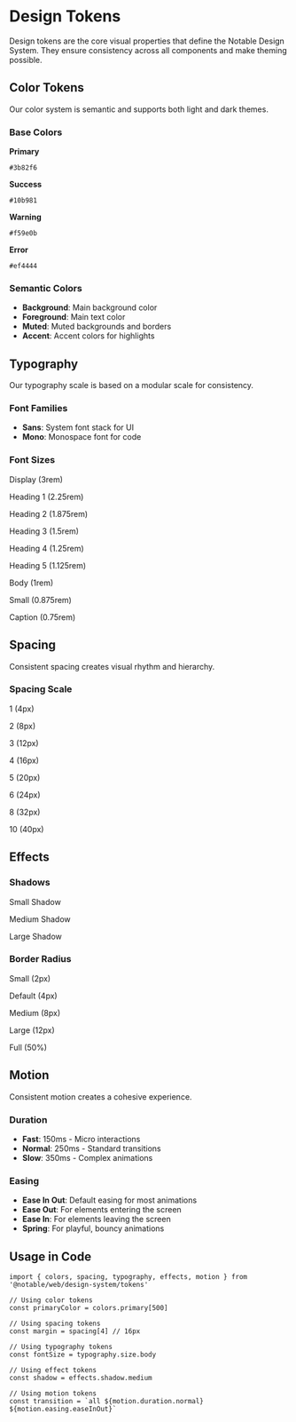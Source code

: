 
<Meta title='Design System/Tokens' />

# Design Tokens

Design tokens are the core visual properties that define the Notable Design System. They ensure consistency across all
components and make theming possible.

## Color Tokens

Our color system is semantic and supports both light and dark themes.

### Base Colors

<div
  style={{
    display: 'grid',
    gridTemplateColumns: 'repeat(auto-fill, minmax(200px, 1fr))',
    gap: '1rem',
    marginTop: '2rem',
  }}
>
  <div style={{ padding: '1rem', border: '1px solid #e5e5e5', borderRadius: '8px' }}>
    <div
      style={{ width: '100%', height: '60px', backgroundColor: '#3b82f6', borderRadius: '4px', marginBottom: '0.5rem' }}
    ></div>
    <p>
      <strong>Primary</strong>
    </p>
    <code>#3b82f6</code>
  </div>
  <div style={{ padding: '1rem', border: '1px solid #e5e5e5', borderRadius: '8px' }}>
    <div
      style={{ width: '100%', height: '60px', backgroundColor: '#10b981', borderRadius: '4px', marginBottom: '0.5rem' }}
    ></div>
    <p>
      <strong>Success</strong>
    </p>
    <code>#10b981</code>
  </div>
  <div style={{ padding: '1rem', border: '1px solid #e5e5e5', borderRadius: '8px' }}>
    <div
      style={{ width: '100%', height: '60px', backgroundColor: '#f59e0b', borderRadius: '4px', marginBottom: '0.5rem' }}
    ></div>
    <p>
      <strong>Warning</strong>
    </p>
    <code>#f59e0b</code>
  </div>
  <div style={{ padding: '1rem', border: '1px solid #e5e5e5', borderRadius: '8px' }}>
    <div
      style={{ width: '100%', height: '60px', backgroundColor: '#ef4444', borderRadius: '4px', marginBottom: '0.5rem' }}
    ></div>
    <p>
      <strong>Error</strong>
    </p>
    <code>#ef4444</code>
  </div>
</div>

### Semantic Colors

- **Background**: Main background color
- **Foreground**: Main text color
- **Muted**: Muted backgrounds and borders
- **Accent**: Accent colors for highlights

## Typography

Our typography scale is based on a modular scale for consistency.

### Font Families

- **Sans**: System font stack for UI
- **Mono**: Monospace font for code

### Font Sizes

<div style={{ marginTop: '2rem' }}>
  <p style={{ fontSize: '3rem', margin: '0.5rem 0' }}>Display (3rem)</p>
  <p style={{ fontSize: '2.25rem', margin: '0.5rem 0' }}>Heading 1 (2.25rem)</p>
  <p style={{ fontSize: '1.875rem', margin: '0.5rem 0' }}>Heading 2 (1.875rem)</p>
  <p style={{ fontSize: '1.5rem', margin: '0.5rem 0' }}>Heading 3 (1.5rem)</p>
  <p style={{ fontSize: '1.25rem', margin: '0.5rem 0' }}>Heading 4 (1.25rem)</p>
  <p style={{ fontSize: '1.125rem', margin: '0.5rem 0' }}>Heading 5 (1.125rem)</p>
  <p style={{ fontSize: '1rem', margin: '0.5rem 0' }}>Body (1rem)</p>
  <p style={{ fontSize: '0.875rem', margin: '0.5rem 0' }}>Small (0.875rem)</p>
  <p style={{ fontSize: '0.75rem', margin: '0.5rem 0' }}>Caption (0.75rem)</p>
</div>

## Spacing

Consistent spacing creates visual rhythm and hierarchy.

### Spacing Scale

<div style={{ display: 'flex', gap: '1rem', alignItems: 'flex-end', marginTop: '2rem' }}>
  <div style={{ textAlign: 'center' }}>
    <div style={{ width: '4px', height: '4px', backgroundColor: '#3b82f6' }}></div>
    <p style={{ marginTop: '0.5rem' }}>1 (4px)</p>
  </div>
  <div style={{ textAlign: 'center' }}>
    <div style={{ width: '8px', height: '8px', backgroundColor: '#3b82f6' }}></div>
    <p style={{ marginTop: '0.5rem' }}>2 (8px)</p>
  </div>
  <div style={{ textAlign: 'center' }}>
    <div style={{ width: '12px', height: '12px', backgroundColor: '#3b82f6' }}></div>
    <p style={{ marginTop: '0.5rem' }}>3 (12px)</p>
  </div>
  <div style={{ textAlign: 'center' }}>
    <div style={{ width: '16px', height: '16px', backgroundColor: '#3b82f6' }}></div>
    <p style={{ marginTop: '0.5rem' }}>4 (16px)</p>
  </div>
  <div style={{ textAlign: 'center' }}>
    <div style={{ width: '20px', height: '20px', backgroundColor: '#3b82f6' }}></div>
    <p style={{ marginTop: '0.5rem' }}>5 (20px)</p>
  </div>
  <div style={{ textAlign: 'center' }}>
    <div style={{ width: '24px', height: '24px', backgroundColor: '#3b82f6' }}></div>
    <p style={{ marginTop: '0.5rem' }}>6 (24px)</p>
  </div>
  <div style={{ textAlign: 'center' }}>
    <div style={{ width: '32px', height: '32px', backgroundColor: '#3b82f6' }}></div>
    <p style={{ marginTop: '0.5rem' }}>8 (32px)</p>
  </div>
  <div style={{ textAlign: 'center' }}>
    <div style={{ width: '40px', height: '40px', backgroundColor: '#3b82f6' }}></div>
    <p style={{ marginTop: '0.5rem' }}>10 (40px)</p>
  </div>
</div>

## Effects

### Shadows

<div
  style={{
    display: 'grid',
    gridTemplateColumns: 'repeat(auto-fill, minmax(200px, 1fr))',
    gap: '2rem',
    marginTop: '2rem',
  }}
>
  <div>
    <div
      style={{
        padding: '2rem',
        backgroundColor: 'white',
        boxShadow: '0 1px 3px 0 rgba(0, 0, 0, 0.1)',
        borderRadius: '8px',
      }}
    >
      <p>Small Shadow</p>
    </div>
  </div>
  <div>
    <div
      style={{
        padding: '2rem',
        backgroundColor: 'white',
        boxShadow: '0 4px 6px -1px rgba(0, 0, 0, 0.1)',
        borderRadius: '8px',
      }}
    >
      <p>Medium Shadow</p>
    </div>
  </div>
  <div>
    <div
      style={{
        padding: '2rem',
        backgroundColor: 'white',
        boxShadow: '0 10px 15px -3px rgba(0, 0, 0, 0.1)',
        borderRadius: '8px',
      }}
    >
      <p>Large Shadow</p>
    </div>
  </div>
</div>

### Border Radius

<div style={{ display: 'flex', gap: '2rem', marginTop: '2rem' }}>
  <div style={{ textAlign: 'center' }}>
    <div style={{ width: '80px', height: '80px', backgroundColor: '#e5e5e5', borderRadius: '2px' }}></div>
    <p style={{ marginTop: '0.5rem' }}>Small (2px)</p>
  </div>
  <div style={{ textAlign: 'center' }}>
    <div style={{ width: '80px', height: '80px', backgroundColor: '#e5e5e5', borderRadius: '4px' }}></div>
    <p style={{ marginTop: '0.5rem' }}>Default (4px)</p>
  </div>
  <div style={{ textAlign: 'center' }}>
    <div style={{ width: '80px', height: '80px', backgroundColor: '#e5e5e5', borderRadius: '8px' }}></div>
    <p style={{ marginTop: '0.5rem' }}>Medium (8px)</p>
  </div>
  <div style={{ textAlign: 'center' }}>
    <div style={{ width: '80px', height: '80px', backgroundColor: '#e5e5e5', borderRadius: '12px' }}></div>
    <p style={{ marginTop: '0.5rem' }}>Large (12px)</p>
  </div>
  <div style={{ textAlign: 'center' }}>
    <div style={{ width: '80px', height: '80px', backgroundColor: '#e5e5e5', borderRadius: '50%' }}></div>
    <p style={{ marginTop: '0.5rem' }}>Full (50%)</p>
  </div>
</div>

## Motion

Consistent motion creates a cohesive experience.

### Duration

- **Fast**: 150ms - Micro interactions
- **Normal**: 250ms - Standard transitions
- **Slow**: 350ms - Complex animations

### Easing

- **Ease In Out**: Default easing for most animations
- **Ease Out**: For elements entering the screen
- **Ease In**: For elements leaving the screen
- **Spring**: For playful, bouncy animations

## Usage in Code

```tsx
import { colors, spacing, typography, effects, motion } from '@notable/web/design-system/tokens'

// Using color tokens
const primaryColor = colors.primary[500]

// Using spacing tokens
const margin = spacing[4] // 16px

// Using typography tokens
const fontSize = typography.size.body

// Using effect tokens
const shadow = effects.shadow.medium

// Using motion tokens
const transition = `all ${motion.duration.normal} ${motion.easing.easeInOut}`
```
